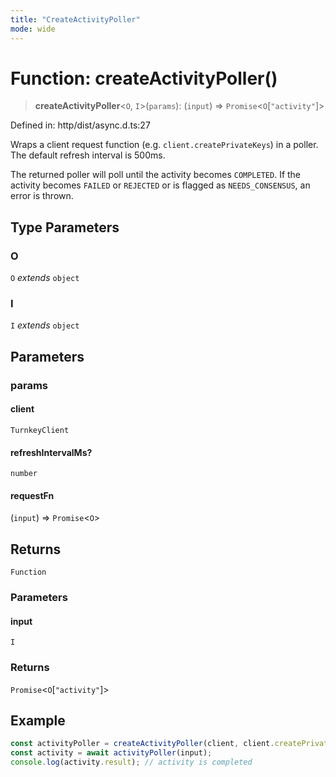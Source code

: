 ```yaml
---
title: "CreateActivityPoller"
mode: wide
---
```

  
# Function: createActivityPoller()

> **createActivityPoller**\<`O`, `I`\>(`params`): (`input`) => `Promise`\<`O`\[`"activity"`\]\>

Defined in: http/dist/async.d.ts:27

Wraps a client request function (e.g. `client.createPrivateKeys`) in a poller.
The default refresh interval is 500ms.

The returned poller will poll until the activity becomes `COMPLETED`.
If the activity becomes `FAILED` or `REJECTED` or is flagged as `NEEDS_CONSENSUS`, an error is thrown.

## Type Parameters

### O

`O` *extends* `object`

### I

`I` *extends* `object`

## Parameters

### params

#### client

`TurnkeyClient`

#### refreshIntervalMs?

`number`

#### requestFn

(`input`) => `Promise`\<`O`\>

## Returns

`Function`

### Parameters

#### input

`I`

### Returns

`Promise`\<`O`\[`"activity"`\]\>

## Example

```ts
const activityPoller = createActivityPoller(client, client.createPrivateKeys);
const activity = await activityPoller(input);
console.log(activity.result); // activity is completed
```
